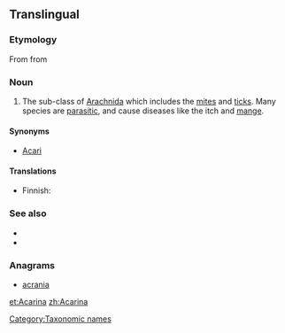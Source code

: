 ==Translingual==

===Etymology===
From {{etyl|NL.|mul}} from {{etyl|grc|mul}} {{term|ἀκαρί||mite|tr=akari|lang=grc|sc=polytonic}}

===Noun===
{{infl|mul|noun|g=p}}

# {{zoology|lang=mul}} The sub-class of [[Arachnida]] which includes the [[mite]]s and [[tick]]s. Many species are [[parasitic]], and cause diseases like the itch and [[mange]].

====Synonyms====
* [[Acari]]

====Translations====
{{trans-top|sub-class of Arachnida}}
* Finnish: {{t|fi|punkit|p}}
{{trans-mid}}
{{trans-bottom}}

===See also===
* {{pedia}}
* {{specieslite|Acari}}

===Anagrams===
* [[acrania#English|acrania]]

[[Category:Taxonomic names]]

[[et:Acarina]]
[[zh:Acarina]]